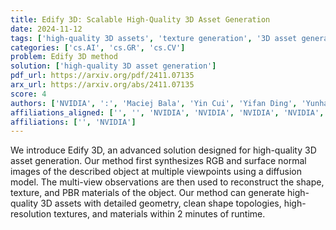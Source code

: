 ```yaml
---
title: Edify 3D: Scalable High-Quality 3D Asset Generation
date: 2024-11-12
tags: ['high-quality 3D assets', 'texture generation', '3D asset generation', 'shape reconstruction', 'diffusion model', 'multi-view observations', 'PBR materials']
categories: ['cs.AI', 'cs.GR', 'cs.CV']
problem: Edify 3D method
solution: ['high-quality 3D asset generation']
pdf_url: https://arxiv.org/pdf/2411.07135
arx_url: https://arxiv.org/abs/2411.07135
score: 4
authors: ['NVIDIA', ':', 'Maciej Bala', 'Yin Cui', 'Yifan Ding', 'Yunhao Ge', 'Zekun Hao', 'Jon Hasselgren', 'Jacob Huffman', 'Jingyi Jin', 'J. P. Lewis', 'Zhaoshuo Li', 'Chen-Hsuan Lin', 'Yen-Chen Lin', 'Tsung-Yi Lin', 'Ming-Yu Liu', 'Alice Luo', 'Qianli Ma', 'Jacob Munkberg', 'Stella Shi', 'Fangyin Wei', 'Donglai Xiang', 'Jiashu Xu', 'Xiaohui Zeng', 'Qinsheng Zhang']
affiliations_aligned: ['', '', 'NVIDIA', 'NVIDIA', 'NVIDIA', 'NVIDIA', 'NVIDIA', 'NVIDIA', 'NVIDIA', 'NVIDIA', 'NVIDIA', 'NVIDIA', 'NVIDIA', 'NVIDIA', 'NVIDIA', 'NVIDIA', 'NVIDIA', 'NVIDIA', 'NVIDIA', 'NVIDIA', 'NVIDIA', 'NVIDIA', 'NVIDIA', 'NVIDIA', 'NVIDIA']
affiliations: ['', 'NVIDIA']
---
```



We introduce Edify 3D, an advanced solution designed for high-quality 3D asset generation. Our method first synthesizes RGB and surface normal images of the described object at multiple viewpoints using a diffusion model. The multi-view observations are then used to reconstruct the shape, texture, and PBR materials of the object. Our method can generate high-quality 3D assets with detailed geometry, clean shape topologies, high-resolution textures, and materials within 2 minutes of runtime.